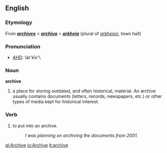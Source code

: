 ==English==
===Etymology===
From {{F.}} '''''[[archives]]''''' < {{L.}} '''''[[archīva]]''''' < {{Gr.}} '''''[[arkheia]]''''' (plural of ''[[arkheion]]'', town hall)

===Pronunciation===
*[[AHD]]: \är'kīv'\

===Noun===
'''archive'''

#a place for storing outdated, and often historical, material.  An archive usually contains documents (letters, records, newspapers, etc.) or other types of media kept for historical interest.

===Verb===
#to put into an archive.
#:''I was planning on archiving the documents from 2001.''

[[gl:Archive]]
[[io:Archive]]
[[it:archive]]